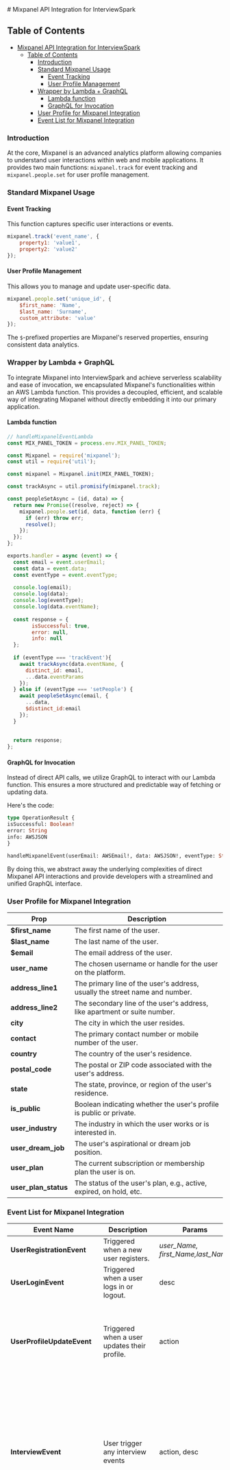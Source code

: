 
<Meta title='Back End/Mixpanel API'/>
# Mixpanel API Integration for InterviewSpark

## Table of Contents

- [Mixpanel API Integration for InterviewSpark](#mixpanel-api-integration-for-interviewspark)
  - [Table of Contents](#table-of-contents)
    - [Introduction](#introduction)
    - [Standard Mixpanel Usage](#standard-mixpanel-usage)
      - [Event Tracking](#event-tracking)
      - [User Profile Management](#user-profile-management)
    - [Wrapper by Lambda + GraphQL](#wrapper-by-lambda--graphql)
      - [Lambda function](#lambda-function)
      - [GraphQL for Invocation](#graphql-for-invocation)
    - [User Profile for Mixpanel Integration](#user-profile-for-mixpanel-integration)
    - [Event List for Mixpanel Integration](#event-list-for-mixpanel-integration)

### Introduction

At the core, Mixpanel is an advanced analytics platform allowing companies to understand user interactions within web and mobile applications. It provides two main functions: `mixpanel.track` for event tracking and `mixpanel.people.set` for user profile management.

### Standard Mixpanel Usage

#### Event Tracking

This function captures specific user interactions or events.

```javascript
mixpanel.track('event_name', {
    property1: 'value1',
    property2: 'value2'
});
```

#### User Profile Management

This allows you to manage and update user-specific data.

```javascript
mixpanel.people.set('unique_id', {
    $first_name: 'Name',
    $last_name: 'Surname',
    custom_attribute: 'value'
});
```

The `$`-prefixed properties are Mixpanel's reserved properties, ensuring consistent data analytics.

### Wrapper by Lambda + GraphQL

To integrate Mixpanel into InterviewSpark and achieve serverless scalability and ease of invocation, we encapsulated Mixpanel's functionalities within an AWS Lambda function. This provides a decoupled, efficient, and scalable way of integrating Mixpanel without directly embedding it into our primary application.

#### Lambda function

```javascript
// handleMixpanelEventLambda
const MIX_PANEL_TOKEN = process.env.MIX_PANEL_TOKEN;

const Mixpanel = require('mixpanel');
const util = require('util');

const mixpanel = Mixpanel.init(MIX_PANEL_TOKEN);

const trackAsync = util.promisify(mixpanel.track);

const peopleSetAsync = (id, data) => {
  return new Promise((resolve, reject) => {
    mixpanel.people.set(id, data, function (err) {
      if (err) throw err;
      resolve();
    });
  });
};

exports.handler = async (event) => {
  const email = event.userEmail;
  const data = event.data;
  const eventType = event.eventType;
  
  console.log(email);
  console.log(data);
  console.log(eventType);
  console.log(data.eventName);
  
  const response = {
        isSuccessful: true,
        error: null,
        info: null
  };
  
  if (eventType === 'trackEvent'){
    await trackAsync(data.eventName, {
      distinct_id: email,
      ...data.eventParams
    });
  } else if (eventType === 'setPeople') {
    await peopleSetAsync(email, {
      ...data,
      $distinct_id:email
    });
  }
  
  
  return response;
};

```

#### GraphQL for Invocation

Instead of direct API calls, we utilize GraphQL to interact with our Lambda function. This ensures a more structured and predictable way of fetching or updating data.

Here's the code:

```graphql
type OperationResult {
isSuccessful: Boolean!
error: String
info: AWSJSON
}

handleMixpanelEvent(userEmail: AWSEmail!, data: AWSJSON!, eventType: String!): OperationResult!
```

By doing this, we abstract away the underlying complexities of direct Mixpanel API interactions and provide developers with a streamlined and unified GraphQL interface.

### User Profile for Mixpanel Integration

| Prop                   | Description                                                                 |
| ---------------------- | --------------------------------------------------------------------------- |
| **$first\_name**       | The first name of the user.                                                 |
| **$last\_name**        | The last name of the user.                                                  |
| **$email**             | The email address of the user.                                              |
| **user\_name**         | The chosen username or handle for the user on the platform.                 |
| **address\_line1**     | The primary line of the user's address, usually the street name and number. |
| **address\_line2**     | The secondary line of the user's address, like apartment or suite number.   |
| **city**               | The city in which the user resides.                                         |
| **contact**            | The primary contact number or mobile number of the user.                    |
| **country**            | The country of the user's residence.                                        |
| **postal\_code**       | The postal or ZIP code associated with the user's address.                  |
| **state**              | The state, province, or region of the user's residence.                     |
| **is\_public**         | Boolean indicating whether the user's profile is public or private.         |
| **user\_industry**     | The industry in which the user works or is interested in.                   |
| **user\_dream\_job**   | The user's aspirational or dream job position.                              |
| **user\_plan**         | The current subscription or membership plan the user is on.                 |
| **user\_plan\_status** | The status of the user's plan, e.g., active, expired, on hold, etc.         |

### Event List for Mixpanel Integration

| Event Name                  | Description                                  | Params                            | Action                                | Desc                                                             |
| --------------------------- | -------------------------------------------- | --------------------------------- | ------------------------------------- | ---------------------------------------------------------------- |
| **UserRegistrationEvent**   | Triggered when a new user registers.         | *user_Name, first_Name,last_Name* |                                       |                                                                  |
| **UserLoginEvent**          | Triggered when a user logs in or logout.     | desc                              |                                       |                                                                  |
|                             |                                              |                                   |                                       | Login                                                            |
|                             |                                              |                                   |                                       | Logout                                                           |
| **UserProfileUpdateEvent**  | Triggered when a user updates their profile. | action                            |                                       |                                                                  |
|                             |                                              |                                   | Update_Profile                        |                                                                  |
|                             |                                              |                                   | Toggle_Profile_Public_Status          |                                                                  |
|                             |                                              |                                   | Create_Education_History              |                                                                  |
|                             |                                              |                                   | Edit_Education_History                |                                                                  |
|                             |                                              |                                   | Create_Work_History                   |                                                                  |
|                             |                                              |                                   | Update_Work_History                   |                                                                  |
|                             |                                              |                                   | Change_Password                       |                                                                  |
| **InterviewEvent**          | User trigger any interview events            | action, desc                      | Finish_Interview                      | User finished a interview.                                       |
|                             |                                              |                                   | Start_Interview_Dialog                | User clicked on a title and previewed to start the interview.    |
|                             |                                              |                                   | Start_Interview                       | User started a interview.                                        |
|                             |                                              |                                   | Start_interview_button                | User Click Start_interview_button in the main page               |
|                             |                                              |                                   | Interview Video Saved                 | User saved a interview video.                                    |
|                             |                                              |                                   | Start_Interview_Question              | User started a interview question.                               |
|                             |                                              |                                   | Start_Review_Question                 | User started a interview review question.                        |
|                             |                                              |                                   | Finish_Interview_Question             | User finished a interview question and listened to the response. |
|                             |                                              |                                   | Retry_Interview_Question              | User retried a interview question                                |
|                             |                                              |                                   | Interview_Review_Card_Clicked         | User clicked on a card in the interview review page.             |
|                             |                                              |                                   | Interview_Review_Page_Loaded          | User loaded the interview review page.                           |
| **SubscriptionUpdateEvent** | User trigger any subscription events         |                                   | Viewed_Plan                           | User viewed the plan                                             |
|                             |                                              |                                   | Click_Plans_Upgrade                   | User clicked plan upgrade                                        |
|                             |                                              |                                   | Click_Plans_Cancel                    | User clicked plan cancel                                         |
|                             |                                              |                                   | Click_Plans_Resume                    | User clicked plan resume                                         |
|                             |                                              |                                   | Stripe_Subscribe_Successful           | User has triggerd subscribtion event                             |
|                             |                                              |                                   | Stripe_Subscribe_Cancel_Successful    | User has triggerd subscribtion event                             |
|                             |                                              |                                   | Stripe_Subscribe_Renew_Successful     | User has triggerd subscribtion event                             |
|                             |                                              |                                   | Stripe_Subscribe_Terminate_Successful | User has triggerd subscribtion event                             |
|                             |                                              |                                   | Stripe_Subscribe_Resume_Successful    | User has triggerd subscribtion event                             |
|                             |                                              |                                   | User_Cancel_Subscription_Survey       | User cancelled subscription and filled out the survey            |
| **TutorialEvent**           | Triggered on tutorial/training completion.   |                                   | User_Clicked_CTA                      |                                                                  |
|                             |                                              |                                   | User_Clicked_Tutorial                 |                                                                  |
| **UserMouseClickEvent**     | User mouse click event                       |                                   | User_Clicked_On_Left_Navigation_List  | User clicked on left navigation list                             |
| **ResumeScanEvent**         |                                              |                                   |                                       |                                                                  |
